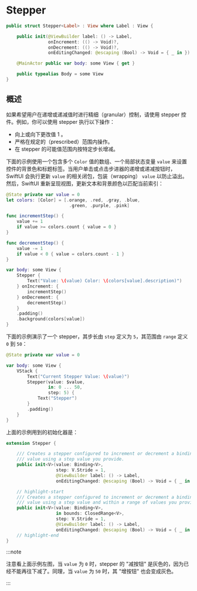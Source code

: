 
# Stepper

<OriginalLink
  title="执行递增和递减操作的控件"
  value="https://developer.apple.com/documentation/swiftui/stepper"
/>

```swift
public struct Stepper<Label> : View where Label : View {

    public init(@ViewBuilder label: () -> Label,
                onIncrement: (() -> Void)?,
                onDecrement: (() -> Void)?,
                onEditingChanged: @escaping (Bool) -> Void = { _ in })

    @MainActor public var body: some View { get }

    public typealias Body = some View
}
```

## 概述

如果希望用户在递增或递减值时进行精细（granular）控制，请使用 stepper 控件。例如，你可以使用 stepper 执行以下操作：

- 向上或向下更改值 1 。
- 严格在规定的（prescribed）范围内操作。
- 在 stepper 的可能值范围内按特定步长增减。

下面的示例使用一个包含多个 `Color` 值的数组、一个局部状态变量 `value` 来设置控件的背景色和标题标签。当用户单击或点击步进器的递增或递减按钮时，SwiftUI 会执行更新 `value` 的相关闭包，包装（wrapping） `value` 以防止溢出。然后，SwiftUI 重新呈现视图，更新文本和背景颜色以匹配当前索引：

<ScreenshotBlock src={Stepper1Image} srcRight={Stepper2Image}>

```swift
@State private var value = 0
let colors: [Color] = [.orange, .red, .gray, .blue,
                        .green, .purple, .pink]

func incrementStep() {
    value += 1
    if value >= colors.count { value = 0 }
}

func decrementStep() {
    value -= 1
    if value < 0 { value = colors.count - 1 }
}

var body: some View {
    Stepper {
        Text("Value: \(value) Color: \(colors[value].description)")
    } onIncrement: {
        incrementStep()
    } onDecrement: {
        decrementStep()
    }
    .padding()
    .background(colors[value])
}
```

</ScreenshotBlock>

下面的示例演示了一个 stepper，其步长由 `step` 定义为 `5`，其范围由 `range` 定义 `0` 到 `50`：

<ScreenshotBlock src={Stepper3Image} srcRight={Stepper4Image}>

```swift
@State private var value = 0

var body: some View {
    VStack {
        Text("Current Stepper Value: \(value)")
        Stepper(value: $value,
                in: 0 ... 50,
                step: 5) {
            Text("Stepper")
        }
        .padding()
    }
}
```

</ScreenshotBlock>

上面的示例用到的初始化器是：

```swift
extension Stepper {

    /// Creates a stepper configured to increment or decrement a binding to a
    /// value using a step value you provide.
    public init<V>(value: Binding<V>,
                   step: V.Stride = 1,
                   @ViewBuilder label: () -> Label,
                   onEditingChanged: @escaping (Bool) -> Void = { _ in }) where V : Strideable

    // highlight-start
    /// Creates a stepper configured to increment or decrement a binding to a
    /// value using a step value and within a range of values you provide.
    public init<V>(value: Binding<V>,
                   in bounds: ClosedRange<V>,
                   step: V.Stride = 1,
                   @ViewBuilder label: () -> Label,
                   onEditingChanged: @escaping (Bool) -> Void = { _ in }) where V : Strideable
    // highlight-end
}
```

:::note

注意看上面示例左图，当 `value` 为 `0` 时，stepper 的 "减按钮" 是灰色的，因为已经不能再往下减了。同理，当 `value` 为 `50` 时，其 "增按钮" 也会变成灰色。

:::
